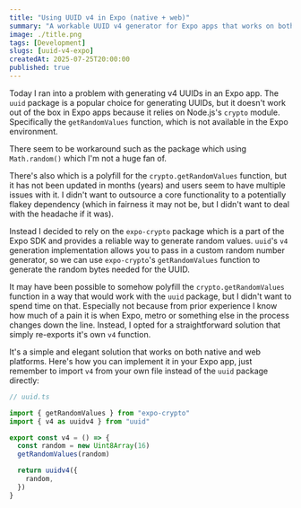 ```yaml
---
title: "Using UUID v4 in Expo (native + web)"
summary: "A workable UUID v4 generator for Expo apps that works on both native and web platforms."
image: ./title.png
tags: [Development]
slugs: [uuid-v4-expo]
createdAt: 2025-07-25T20:00:00
published: true
---
```


Today I ran into a problem with generating v4 UUIDs in an Expo app. The `uuid` package is a popular choice for generating UUIDs, but it doesn't work out of the box in Expo apps because it relies on Node.js's `crypto` module. Specifically the `getRandomValues` function, which is not available in the Expo environment.

There seem to be workaround such as the <Ref text="react-native-uuid" href="https://www.npmjs.com/package/react-native-uuid" /> package which <Ref text="re-implements the random number generator" href="https://github.com/eugenehp/react-native-uuid/blob/master/src/rng.ts" /> using `Math.random()` which I'm not a huge fan of.

There's also <Ref text="react-native-get-random-values" href="https://www.npmjs.com/package/react-native-get-random-values" /> which is a polyfill for the `crypto.getRandomValues` function, but it has not been updated in months (years) and users seem to have multiple issues with it. I didn't want to outsource a core functionality to a potentially flakey dependency (which in fairness it may not be, but I didn't want to deal with the headache if it was).

Instead I decided to rely on the `expo-crypto` package which is a part of the Expo SDK and provides a reliable way to generate random values. `uuid`'s `v4` generation implementation allows you to pass in a custom random number generator, so we can use `expo-crypto`'s `getRandomValues` function to generate the random bytes needed for the UUID.

It may have been possible to somehow polyfill the `crypto.getRandomValues` function in a way that would work with the `uuid` package, but I didn't want to spend time on that. Especially not because from prior experience I know how much of a pain it is when Expo, metro or something else in the process changes down the line. Instead, I opted for a straightforward solution that simply re-exports it's own `v4` function.

It's a simple and elegant solution that works on both native and web platforms. Here's how you can implement it in your Expo app, just remember to import `v4` from your own file instead of the `uuid` package directly:

```ts
// uuid.ts

import { getRandomValues } from "expo-crypto"
import { v4 as uuidv4 } from "uuid"

export const v4 = () => {
  const random = new Uint8Array(16)
  getRandomValues(random)

  return uuidv4({
    random,
  })
}
```